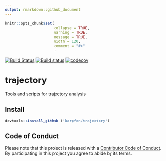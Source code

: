 ```yaml
---
output: rmarkdown::github_document
---
```


<!-- README.md is generated from README.Rmd. Please edit that file -->

```r
knitr::opts_chunk$set(
                      collapse = TRUE,
                      warning = TRUE,
                      message = TRUE,
                      width = 120,
                      comment = "#>"
                      )
```
[![Build Status](https://travis-ci.org/karpfen/trajectory.svg?branch=master)](https://travis-ci.org/karpfen/trajectory)
[![Build status](https://ci.appveyor.com/api/projects/status/qg1crx6lgsva4j9w?svg=true)](https://ci.appveyor.com/project/karpfen/trajectory)
[![codecov](https://codecov.io/gh/karpfen/trajectory/branch/master/graph/badge.svg)](https://codecov.io/gh/karpfen/trajectory)

# trajectory
Tools and scripts for trajectory analysis

## Install

``` r
devtools::install_github ('karpfen/trajectory')
```

## Code of Conduct

Please note that this project is released with a [Contributor Code of Conduct](https://github.com/karpfen/trajectory/blob/master/CONDUCT.md). By participating in this project you agree to abide by its terms.

